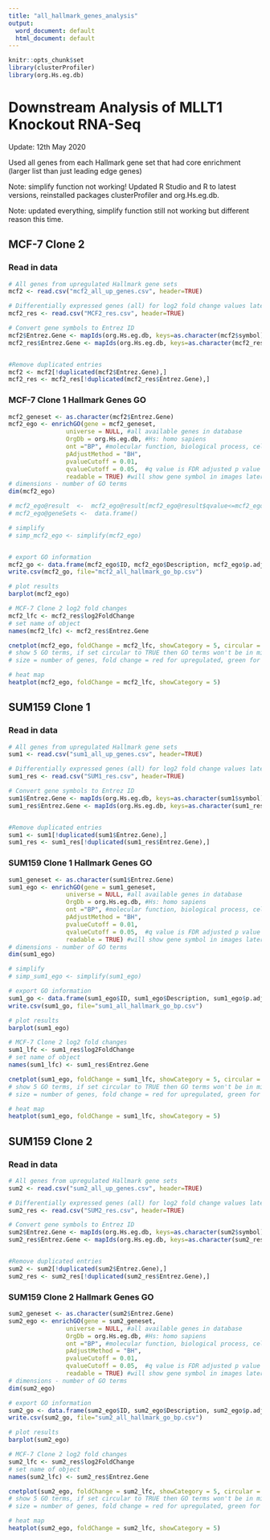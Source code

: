 ```yaml
---
title: "all_hallmark_genes_analysis"
output:
  word_document: default
  html_document: default
---
```


```r
knitr::opts_chunk$set
library(clusterProfiler)
library(org.Hs.eg.db)

```

# Downstream Analysis of MLLT1 Knockout RNA-Seq

Update: 12th May 2020

Used all genes from each Hallmark gene set that had core enrichment (larger list than just leading edge genes)

Note: simplify function not working! Updated R Studio and R to latest versions, reinstalled packages clusterProfiler and org.Hs.eg.db.

Note: updated everything, simplify function still not working but different reason this time.




## MCF-7 Clone 2

### Read in data
```r
# All genes from upregulated Hallmark gene sets
mcf2 <- read.csv("mcf2_all_up_genes.csv", header=TRUE)

# Differentially expressed genes (all) for log2 fold change values later
mcf2_res <- read.csv("MCF2_res.csv", header=TRUE)

# Convert gene symbols to Entrez ID
mcf2$Entrez.Gene <- mapIds(org.Hs.eg.db, keys=as.character(mcf2$symbol), keytype="SYMBOL", column="ENTREZID")
mcf2_res$Entrez.Gene <- mapIds(org.Hs.eg.db, keys=as.character(mcf2_res$SYMBOL), keytype="SYMBOL", column="ENTREZID")


#Remove duplicated entries
mcf2 <- mcf2[!duplicated(mcf2$Entrez.Gene),]
mcf2_res <- mcf2_res[!duplicated(mcf2_res$Entrez.Gene),]

```



### MCF-7 Clone 1 Hallmark Genes GO
```r
mcf2_geneset <- as.character(mcf2$Entrez.Gene)
mcf2_ego <- enrichGO(gene = mcf2_geneset, 
                universe = NULL, #all available genes in database
                OrgDb = org.Hs.eg.db, #Hs: homo sapiens
                ont ="BP", #molecular function, biological process, cellular component
                pAdjustMethod = "BH",
                pvalueCutoff = 0.01,
                qvalueCutoff = 0.05,  #q value is FDR adjusted p value
                readable = TRUE) #will show gene symbol in images later rather than Entrez Gene ID
# dimensions - number of GO terms
dim(mcf2_ego)

# mcf2_ego@result  <-  mcf2_ego@result[mcf2_ego@result$qvalue<=mcf2_ego@qvalueCutoff,]
# mcf2_ego@geneSets <-  data.frame()

# simplify
# simp_mcf2_ego <- simplify(mcf2_ego)


# export GO information
mcf2_go <- data.frame(mcf2_ego$ID, mcf2_ego$Description, mcf2_ego$p.adjust, mcf2_ego$geneID)
write.csv(mcf2_go, file="mcf2_all_hallmark_go_bp.csv")

```

``` r


# plot results
barplot(mcf2_ego)
```

```r
# MCF-7 Clone 2 log2 fold changes
mcf2_lfc <- mcf2_res$log2FoldChange
# set name of object
names(mcf2_lfc) <- mcf2_res$Entrez.Gene

cnetplot(mcf2_ego, foldChange = mcf2_lfc, showCategory = 5, circular = FALSE)
# show 5 GO terms, if set circular to TRUE then GO terms won't be in middle, will be on edge of circle
# size = number of genes, fold change = red for upregulated, green for downregulated

```

```r
# heat map 
heatplot(mcf2_ego, foldChange = mcf2_lfc, showCategory = 5)

```

## SUM159 Clone 1

### Read in data
```r
# All genes from upregulated Hallmark gene sets
sum1 <- read.csv("sum1_all_up_genes.csv", header=TRUE)

# Differentially expressed genes (all) for log2 fold change values later
sum1_res <- read.csv("SUM1_res.csv", header=TRUE)

# Convert gene symbols to Entrez ID
sum1$Entrez.Gene <- mapIds(org.Hs.eg.db, keys=as.character(sum1$symbol), keytype="SYMBOL", column="ENTREZID")
sum1_res$Entrez.Gene <- mapIds(org.Hs.eg.db, keys=as.character(sum1_res$SYMBOL), keytype="SYMBOL", column="ENTREZID")


#Remove duplicated entries
sum1 <- sum1[!duplicated(sum1$Entrez.Gene),]
sum1_res <- sum1_res[!duplicated(sum1_res$Entrez.Gene),]

```



### SUM159 Clone 1 Hallmark Genes GO
```r
sum1_geneset <- as.character(sum1$Entrez.Gene)
sum1_ego <- enrichGO(gene = sum1_geneset, 
                universe = NULL, #all available genes in database
                OrgDb = org.Hs.eg.db, #Hs: homo sapiens
                ont ="BP", #molecular function, biological process, cellular component
                pAdjustMethod = "BH",
                pvalueCutoff = 0.01,
                qvalueCutoff = 0.05,  #q value is FDR adjusted p value
                readable = TRUE) #will show gene symbol in images later rather than Entrez Gene ID
# dimensions - number of GO terms
dim(sum1_ego)

# simplify
# simp_sum1_ego <- simplify(sum1_ego)

# export GO information
sum1_go <- data.frame(sum1_ego$ID, sum1_ego$Description, sum1_ego$p.adjust, sum1_ego$geneID)
write.csv(sum1_go, file="sum1_all_hallmark_go_bp.csv")


```

``` r

# plot results
barplot(sum1_ego)
```

```r
# MCF-7 Clone 2 log2 fold changes
sum1_lfc <- sum1_res$log2FoldChange
# set name of object
names(sum1_lfc) <- sum1_res$Entrez.Gene

cnetplot(sum1_ego, foldChange = sum1_lfc, showCategory = 5, circular = FALSE)
# show 5 GO terms, if set circular to TRUE then GO terms won't be in middle, will be on edge of circle
# size = number of genes, fold change = red for upregulated, green for downregulated

```

```r
# heat map 
heatplot(sum1_ego, foldChange = sum1_lfc, showCategory = 5)

```


## SUM159 Clone 2

### Read in data
```r
# All genes from upregulated Hallmark gene sets
sum2 <- read.csv("sum2_all_up_genes.csv", header=TRUE)

# Differentially expressed genes (all) for log2 fold change values later
sum2_res <- read.csv("SUM2_res.csv", header=TRUE)

# Convert gene symbols to Entrez ID
sum2$Entrez.Gene <- mapIds(org.Hs.eg.db, keys=as.character(sum2$symbol), keytype="SYMBOL", column="ENTREZID")
sum2_res$Entrez.Gene <- mapIds(org.Hs.eg.db, keys=as.character(sum2_res$SYMBOL), keytype="SYMBOL", column="ENTREZID")


#Remove duplicated entries
sum2 <- sum2[!duplicated(sum2$Entrez.Gene),]
sum2_res <- sum2_res[!duplicated(sum2_res$Entrez.Gene),]

```



### SUM159 Clone 2 Hallmark Genes GO
```r
sum2_geneset <- as.character(sum2$Entrez.Gene)
sum2_ego <- enrichGO(gene = sum2_geneset, 
                universe = NULL, #all available genes in database
                OrgDb = org.Hs.eg.db, #Hs: homo sapiens
                ont ="BP", #molecular function, biological process, cellular component
                pAdjustMethod = "BH",
                pvalueCutoff = 0.01,
                qvalueCutoff = 0.05,  #q value is FDR adjusted p value
                readable = TRUE) #will show gene symbol in images later rather than Entrez Gene ID
# dimensions - number of GO terms
dim(sum2_ego)

# export GO information
sum2_go <- data.frame(sum2_ego$ID, sum2_ego$Description, sum2_ego$p.adjust, sum2_ego$geneID)
write.csv(sum2_go, file="sum2_all_hallmark_go_bp.csv")


```

``` r

# plot results
barplot(sum2_ego)
```

```r
# MCF-7 Clone 2 log2 fold changes
sum2_lfc <- sum2_res$log2FoldChange
# set name of object
names(sum2_lfc) <- sum2_res$Entrez.Gene

cnetplot(sum2_ego, foldChange = sum2_lfc, showCategory = 5, circular = FALSE)
# show 5 GO terms, if set circular to TRUE then GO terms won't be in middle, will be on edge of circle
# size = number of genes, fold change = red for upregulated, green for downregulated

```

```r
# heat map 
heatplot(sum2_ego, foldChange = sum2_lfc, showCategory = 5)

```
